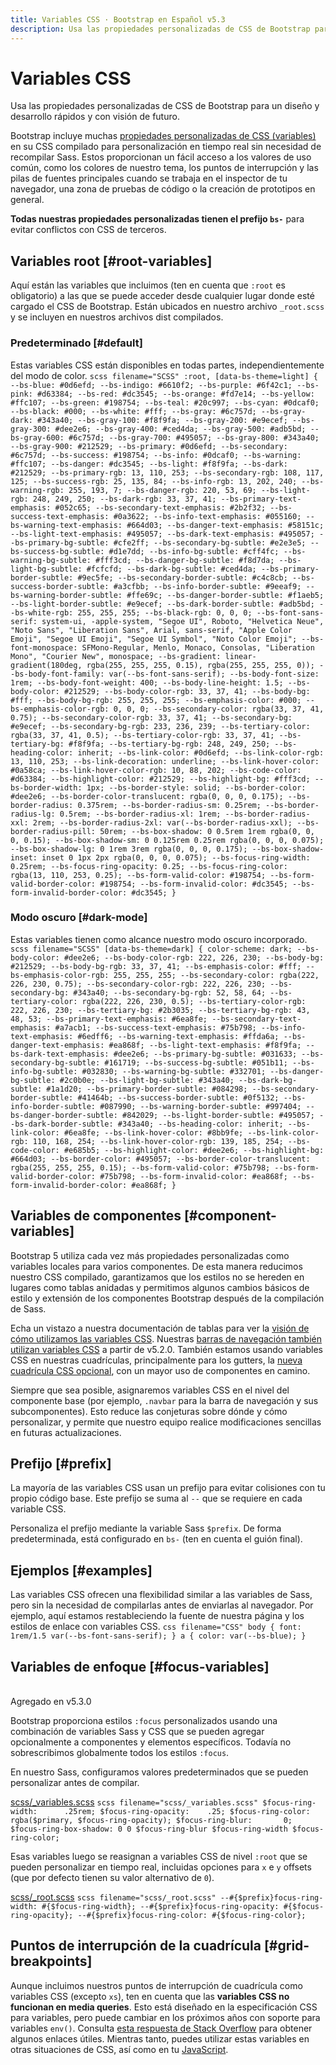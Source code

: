 ```yaml
---
title: Variables CSS · Bootstrap en Español v5.3
description: Usa las propiedades personalizadas de CSS de Bootstrap para un diseño y desarrollo rápidos y con visión de futuro.
---
```

# Variables CSS

Usa las propiedades personalizadas de CSS de Bootstrap para un diseño y desarrollo rápidos y con visión de futuro.

<MainBanner />

Bootstrap incluye muchas [propiedades personalizadas de CSS (variables)](https://developer.mozilla.org/en-US/docs/Web/CSS/Using_CSS_custom_properties) en su CSS compilado para personalización en tiempo real sin necesidad de recompilar Sass. Estos proporcionan un fácil acceso a los valores de uso común, como los colores de nuestro tema, los puntos de interrupción y las pilas de fuentes principales cuando se trabaja en el inspector de tu navegador, una zona de pruebas de código o la creación de prototipos en general.

**Todas nuestras propiedades personalizadas tienen el prefijo `bs-`** para evitar conflictos con CSS de terceros.

Variables root [#root-variables]
---------------------------------

Aquí están las variables que incluimos (ten en cuenta que `:root` es obligatorio) a las que se puede acceder desde cualquier lugar donde esté cargado el CSS de Bootstrap. Están ubicados en nuestro archivo `_root.scss` y se incluyen en nuestros archivos dist compilados.

### Predeterminado [#default]

Estas variables CSS están disponibles en todas partes, independientemente del modo de color.
    ```scss filename="SCSS"
    :root,
    [data-bs-theme=light] {
      --bs-blue: #0d6efd;
      --bs-indigo: #6610f2;
      --bs-purple: #6f42c1;
      --bs-pink: #d63384;
      --bs-red: #dc3545;
      --bs-orange: #fd7e14;
      --bs-yellow: #ffc107;
      --bs-green: #198754;
      --bs-teal: #20c997;
      --bs-cyan: #0dcaf0;
      --bs-black: #000;
      --bs-white: #fff;
      --bs-gray: #6c757d;
      --bs-gray-dark: #343a40;
      --bs-gray-100: #f8f9fa;
      --bs-gray-200: #e9ecef;
      --bs-gray-300: #dee2e6;
      --bs-gray-400: #ced4da;
      --bs-gray-500: #adb5bd;
      --bs-gray-600: #6c757d;
      --bs-gray-700: #495057;
      --bs-gray-800: #343a40;
      --bs-gray-900: #212529;
      --bs-primary: #0d6efd;
      --bs-secondary: #6c757d;
      --bs-success: #198754;
      --bs-info: #0dcaf0;
      --bs-warning: #ffc107;
      --bs-danger: #dc3545;
      --bs-light: #f8f9fa;
      --bs-dark: #212529;
      --bs-primary-rgb: 13, 110, 253;
      --bs-secondary-rgb: 108, 117, 125;
      --bs-success-rgb: 25, 135, 84;
      --bs-info-rgb: 13, 202, 240;
      --bs-warning-rgb: 255, 193, 7;
      --bs-danger-rgb: 220, 53, 69;
      --bs-light-rgb: 248, 249, 250;
      --bs-dark-rgb: 33, 37, 41;
      --bs-primary-text-emphasis: #052c65;
      --bs-secondary-text-emphasis: #2b2f32;
      --bs-success-text-emphasis: #0a3622;
      --bs-info-text-emphasis: #055160;
      --bs-warning-text-emphasis: #664d03;
      --bs-danger-text-emphasis: #58151c;
      --bs-light-text-emphasis: #495057;
      --bs-dark-text-emphasis: #495057;
      --bs-primary-bg-subtle: #cfe2ff;
      --bs-secondary-bg-subtle: #e2e3e5;
      --bs-success-bg-subtle: #d1e7dd;
      --bs-info-bg-subtle: #cff4fc;
      --bs-warning-bg-subtle: #fff3cd;
      --bs-danger-bg-subtle: #f8d7da;
      --bs-light-bg-subtle: #fcfcfd;
      --bs-dark-bg-subtle: #ced4da;
      --bs-primary-border-subtle: #9ec5fe;
      --bs-secondary-border-subtle: #c4c8cb;
      --bs-success-border-subtle: #a3cfbb;
      --bs-info-border-subtle: #9eeaf9;
      --bs-warning-border-subtle: #ffe69c;
      --bs-danger-border-subtle: #f1aeb5;
      --bs-light-border-subtle: #e9ecef;
      --bs-dark-border-subtle: #adb5bd;
      --bs-white-rgb: 255, 255, 255;
      --bs-black-rgb: 0, 0, 0;
      --bs-font-sans-serif: system-ui, -apple-system, "Segoe UI", Roboto, "Helvetica Neue", "Noto Sans", "Liberation Sans", Arial, sans-serif, "Apple Color Emoji", "Segoe UI Emoji", "Segoe UI Symbol", "Noto Color Emoji";
      --bs-font-monospace: SFMono-Regular, Menlo, Monaco, Consolas, "Liberation Mono", "Courier New", monospace;
      --bs-gradient: linear-gradient(180deg, rgba(255, 255, 255, 0.15), rgba(255, 255, 255, 0));
      --bs-body-font-family: var(--bs-font-sans-serif);
      --bs-body-font-size: 1rem;
      --bs-body-font-weight: 400;
      --bs-body-line-height: 1.5;
      --bs-body-color: #212529;
      --bs-body-color-rgb: 33, 37, 41;
      --bs-body-bg: #fff;
      --bs-body-bg-rgb: 255, 255, 255;
      --bs-emphasis-color: #000;
      --bs-emphasis-color-rgb: 0, 0, 0;
      --bs-secondary-color: rgba(33, 37, 41, 0.75);
      --bs-secondary-color-rgb: 33, 37, 41;
      --bs-secondary-bg: #e9ecef;
      --bs-secondary-bg-rgb: 233, 236, 239;
      --bs-tertiary-color: rgba(33, 37, 41, 0.5);
      --bs-tertiary-color-rgb: 33, 37, 41;
      --bs-tertiary-bg: #f8f9fa;
      --bs-tertiary-bg-rgb: 248, 249, 250;
      --bs-heading-color: inherit;
      --bs-link-color: #0d6efd;
      --bs-link-color-rgb: 13, 110, 253;
      --bs-link-decoration: underline;
      --bs-link-hover-color: #0a58ca;
      --bs-link-hover-color-rgb: 10, 88, 202;
      --bs-code-color: #d63384;
      --bs-highlight-color: #212529;
      --bs-highlight-bg: #fff3cd;
      --bs-border-width: 1px;
      --bs-border-style: solid;
      --bs-border-color: #dee2e6;
      --bs-border-color-translucent: rgba(0, 0, 0, 0.175);
      --bs-border-radius: 0.375rem;
      --bs-border-radius-sm: 0.25rem;
      --bs-border-radius-lg: 0.5rem;
      --bs-border-radius-xl: 1rem;
      --bs-border-radius-xxl: 2rem;
      --bs-border-radius-2xl: var(--bs-border-radius-xxl);
      --bs-border-radius-pill: 50rem;
      --bs-box-shadow: 0 0.5rem 1rem rgba(0, 0, 0, 0.15);
      --bs-box-shadow-sm: 0 0.125rem 0.25rem rgba(0, 0, 0, 0.075);
      --bs-box-shadow-lg: 0 1rem 3rem rgba(0, 0, 0, 0.175);
      --bs-box-shadow-inset: inset 0 1px 2px rgba(0, 0, 0, 0.075);
      --bs-focus-ring-width: 0.25rem;
      --bs-focus-ring-opacity: 0.25;
      --bs-focus-ring-color: rgba(13, 110, 253, 0.25);
      --bs-form-valid-color: #198754;
      --bs-form-valid-border-color: #198754;
      --bs-form-invalid-color: #dc3545;
      --bs-form-invalid-border-color: #dc3545;
    }
    ```

### Modo oscuro [#dark-mode]

Estas variables tienen como alcance nuestro modo oscuro incorporado.
    ```scss filename="SCSS"
    [data-bs-theme=dark] {
      color-scheme: dark;
      --bs-body-color: #dee2e6;
      --bs-body-color-rgb: 222, 226, 230;
      --bs-body-bg: #212529;
      --bs-body-bg-rgb: 33, 37, 41;
      --bs-emphasis-color: #fff;
      --bs-emphasis-color-rgb: 255, 255, 255;
      --bs-secondary-color: rgba(222, 226, 230, 0.75);
      --bs-secondary-color-rgb: 222, 226, 230;
      --bs-secondary-bg: #343a40;
      --bs-secondary-bg-rgb: 52, 58, 64;
      --bs-tertiary-color: rgba(222, 226, 230, 0.5);
      --bs-tertiary-color-rgb: 222, 226, 230;
      --bs-tertiary-bg: #2b3035;
      --bs-tertiary-bg-rgb: 43, 48, 53;
      --bs-primary-text-emphasis: #6ea8fe;
      --bs-secondary-text-emphasis: #a7acb1;
      --bs-success-text-emphasis: #75b798;
      --bs-info-text-emphasis: #6edff6;
      --bs-warning-text-emphasis: #ffda6a;
      --bs-danger-text-emphasis: #ea868f;
      --bs-light-text-emphasis: #f8f9fa;
      --bs-dark-text-emphasis: #dee2e6;
      --bs-primary-bg-subtle: #031633;
      --bs-secondary-bg-subtle: #161719;
      --bs-success-bg-subtle: #051b11;
      --bs-info-bg-subtle: #032830;
      --bs-warning-bg-subtle: #332701;
      --bs-danger-bg-subtle: #2c0b0e;
      --bs-light-bg-subtle: #343a40;
      --bs-dark-bg-subtle: #1a1d20;
      --bs-primary-border-subtle: #084298;
      --bs-secondary-border-subtle: #41464b;
      --bs-success-border-subtle: #0f5132;
      --bs-info-border-subtle: #087990;
      --bs-warning-border-subtle: #997404;
      --bs-danger-border-subtle: #842029;
      --bs-light-border-subtle: #495057;
      --bs-dark-border-subtle: #343a40;
      --bs-heading-color: inherit;
      --bs-link-color: #6ea8fe;
      --bs-link-hover-color: #8bb9fe;
      --bs-link-color-rgb: 110, 168, 254;
      --bs-link-hover-color-rgb: 139, 185, 254;
      --bs-code-color: #e685b5;
      --bs-highlight-color: #dee2e6;
      --bs-highlight-bg: #664d03;
      --bs-border-color: #495057;
      --bs-border-color-translucent: rgba(255, 255, 255, 0.15);
      --bs-form-valid-color: #75b798;
      --bs-form-valid-border-color: #75b798;
      --bs-form-invalid-color: #ea868f;
      --bs-form-invalid-border-color: #ea868f;
    }
    ```

Variables de componentes [#component-variables]
------------------------------------------------

Bootstrap 5 utiliza cada vez más propiedades personalizadas como variables locales para varios componentes. De esta manera reducimos nuestro CSS compilado, garantizamos que los estilos no se hereden en lugares como tablas anidadas y permitimos algunos cambios básicos de estilo y extensión de los componentes Bootstrap después de la compilación de Sass.

Echa un vistazo a nuestra documentación de tablas para ver la [visión de cómo utilizamos las variables CSS](/bootstrap/5.3/content/tables/#how-do-the-variants-and-accented-tables-work). Nuestras [barras de navegación también utilizan variables CSS](/bootstrap/5.3/components/navbar/#css) a partir de v5.2.0. También estamos usando variables CSS en nuestras cuadrículas, principalmente para los gutters, la [nueva cuadrícula CSS opcional](/bootstrap/5.3/layout/css-grid/), con un mayor uso de componentes en camino.

Siempre que sea posible, asignaremos variables CSS en el nivel del componente base (por ejemplo, `.navbar` para la barra de navegación y sus subcomponentes). Esto reduce las conjeturas sobre dónde y cómo personalizar, y permite que nuestro equipo realice modificaciones sencillas en futuras actualizaciones.

Prefijo [#prefix]
------------------

La mayoría de las variables CSS usan un prefijo para evitar colisiones con tu propio código base. Este prefijo se suma al `--` que se requiere en cada variable CSS.

Personaliza el prefijo mediante la variable Sass `$prefix`. De forma predeterminada, está configurado en `bs-` (ten en cuenta el guión final).

Ejemplos [#examples]
---------------------

Las variables CSS ofrecen una flexibilidad similar a las variables de Sass, pero sin la necesidad de compilarlas antes de enviarlas al navegador. Por ejemplo, aquí estamos restableciendo la fuente de nuestra página y los estilos de enlace con variables CSS.
    ```css filename="CSS"
    body {
      font: 1rem/1.5 var(--bs-font-sans-serif);
    }
    a {
      color: var(--bs-blue);
    }
    ```

Variables de enfoque [#focus-variables]
----------------------------------------
<br/>
<span className="py-1 px-3 text-green-700 border border-green-700 rounded-md">Agregado en v5.3.0</span>

Bootstrap proporciona estilos `:focus` personalizados usando una combinación de variables Sass y CSS que se pueden agregar opcionalmente a componentes y elementos específicos. Todavía no sobrescribimos globalmente todos los estilos `:focus`.

En nuestro Sass, configuramos valores predeterminados que se pueden personalizar antes de compilar.

[scss/_variables.scss](https://github.com/twbs/bootstrap/blob/v5.3.2/scss/_variables.scss)
    ```scss filename="scss/_variables.scss"
    $focus-ring-width:      .25rem;
    $focus-ring-opacity:    .25;
    $focus-ring-color:      rgba($primary, $focus-ring-opacity);
    $focus-ring-blur:       0;
    $focus-ring-box-shadow: 0 0 $focus-ring-blur $focus-ring-width $focus-ring-color;
    ```

Esas variables luego se reasignan a variables CSS de nivel `:root` que se pueden personalizar en tiempo real, incluidas opciones para `x` e `y` offsets (que por defecto tienen su valor alternativo de `0`).

[scss/_root.scss](https://github.com/twbs/bootstrap/blob/v5.3.2/scss/_root.scss)
    ```scss filename="scss/_root.scss"
    --#{$prefix}focus-ring-width: #{$focus-ring-width};
    --#{$prefix}focus-ring-opacity: #{$focus-ring-opacity};
    --#{$prefix}focus-ring-color: #{$focus-ring-color};
    ```

Puntos de interrupción de la cuadrícula [#grid-breakpoints]
------------------------------------------------------------

Aunque incluimos nuestros puntos de interrupción de cuadrícula como variables CSS (excepto `xs`), ten en cuenta que las **variables CSS no funcionan en media queries**. Esto está diseñado en la especificación CSS para variables, pero puede cambiar en los próximos años con soporte para variables `env()`. Consulta [esta respuesta de Stack Overflow](https://stackoverflow.com/a/47212942) para obtener algunos enlaces útiles. Mientras tanto, puedes utilizar estas variables en otras situaciones de CSS, así como en tu [JavaScript](https://esdocu.dev/javascript).
